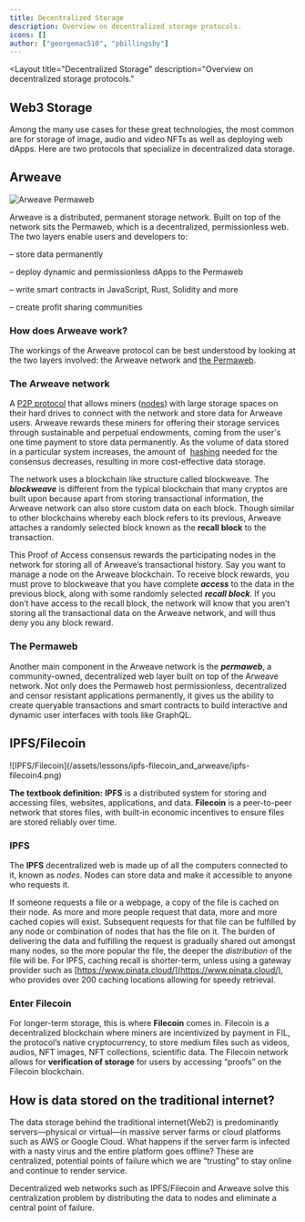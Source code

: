 ```yaml
---
title: Decentralized Storage
description: Overview on decentralized storage protocols.
icons: []
author: ["georgemac510", "pbillingsby"]
---
```



<Layout
    title="Decentralized Storage" 
    description="Overview on decentralized storage protocols." 
>
<LessonHeader title="Decentralized Storage with Arweave and IPFS/Filecoin" />

## Web3 Storage

Among the many use cases for these great technologies, the most common are for
storage of image, audio and video NFTs as well as deploying web dApps. Here are
two protocols that specialize in decentralized data storage.

## Arweave

![Arweave Permaweb](/assets/lessons/ipfs-filecoin_and_arweave/arweave6.png)

Arweave is a distributed, permanent storage network. Built on top of the network
sits the Permaweb, which is a decentralized, permissionless web. The two layers
enable users and developers to:

&#8211; store data permanently

&#8211; deploy dynamic and permissionless dApps to the Permaweb

&#8211; write smart contracts in JavaScript, Rust, Solidity and more

&#8211; create profit sharing communities

### How does Arweave work?

The workings of the Arweave protocol can be best understood by looking at the
two layers involved: the Arweave network
and [the Permaweb](https://arweave.medium.com/welcome-to-the-permaweb-ce0e6c73ddfb).

### The Arweave network

A [P2P protocol](https://www.webroot.com/in/en/resources/glossary/what-is-peer-to-peer-networking)
that allows miners ([nodes](https://learn.bybit.com/blockchain/what-are-nodes/))
with large storage spaces on their hard drives to connect with the network and
store data for Arweave users. Arweave rewards these miners for offering their
storage services through sustainable and perpetual endowments, coming from the
user's one time payment to store data permanently. As the volume of data stored
in a particular system increases, the amount of
 [hashing](https://learn.bybit.com/blockchain/what-is-hashing-in-blockchain/)
needed for the consensus decreases, resulting in more cost-effective data
storage.

The network uses a blockchain like structure called blockweave. The
**_blockweave_** is different from the typical blockchain that many cryptos are
built upon because apart from storing transactional information, the Arweave
network can also store custom data on each block. Though similar to other
blockchains whereby each block refers to its previous, Arweave attaches a
randomly selected block known as the **recall block** to the transaction.

This Proof of Access consensus rewards the participating nodes in the network
for storing all of Arweave’s transactional history. Say you want to manage a
node on the Arweave blockchain. To receive block rewards, you must prove to
blockweave that you have complete **_access_** to the data in the previous
block, along with some randomly selected **_recall block_**. If you don’t have
access to the recall block, the network will know that you aren’t storing all
the transactional data on the Arweave network, and will thus deny you any block
reward.

### The Permaweb

Another main component in the Arweave network is the **_permaweb_**, a
community-owned, decentralized web layer built on top of the Arweave network.
Not only does the Permaweb host permissionless, decentralized and censor
resistant applications permanently, it gives us the ability to create queryable
transactions and smart contracts to build interactive and dynamic user
interfaces with tools like GraphQL.

## IPFS/Filecoin

<div style={{ width: "70%", margin: "0 auto", paddingTop: "1rem" }}>
  ![IPFS/Filecoin](/assets/lessons/ipfs-filecoin_and_arweave/ipfs-filecoin4.png)
</div>

**The textbook definition:** **IPFS** is a distributed system for storing and
accessing files, websites, applications, and data. **Filecoin** is a
peer-to-peer network that stores files, with built-in economic incentives to
ensure files are stored reliably over time.

### IPFS

The **IPFS** decentralized web is made up of all the computers connected to it,
known as _nodes_. Nodes can store data and make it accessible to anyone who
requests it.

If someone requests a file or a webpage, a copy of the file is cached on their
node. As more and more people request that data, more and more cached copies
will exist. Subsequent requests for that file can be fulfilled by any node or
combination of nodes that has the file on it. The burden of delivering the data
and fulfilling the request is gradually shared out amongst many nodes, so the
more popular the file, the deeper the _distribution_ of the file will be. For
IPFS, caching recall is shorter-term, unless using a gateway provider such as
[https://www.pinata.cloud/](https://www.pinata.cloud/), who provides over 200
caching locations allowing for speedy retrieval.

### Enter Filecoin

For longer-term storage, this is where **Filecoin** comes in. Filecoin is a
decentralized blockchain where miners are incentivized by payment in FIL, the
protocol’s native cryptocurrency, to store medium files such as videos, audios,
NFT images, NFT collections, scientific data. The Filecoin network allows for
**verification of storage** for users by accessing “proofs” on the Filecoin
blockchain.

## How is data stored on the traditional internet? 

The data storage behind the
traditional internet(Web2) is predominantly servers—physical or virtual—in
massive server farms or cloud platforms such as AWS or Google Cloud. What
happens if the server farm is infected with a nasty virus and the entire
platform goes offline? These are centralized, potential points of failure which
we are “trusting” to stay online and continue to render service.

Decentralized web networks such as IPFS/Filecoin and Arweave solve this
centralization problem by distributing the data to nodes and eliminate a
central point of failure.

</Layout>
